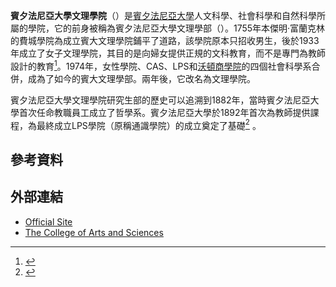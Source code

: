{{Infobox university
| name              = 賓夕法尼亞大學<br>文理學院
| native_name       = University of Pennsylvania<br>School of Arts and Sciences
| native_name_lang  = 
| image             = <!--College Hall c.1930
| image_upright     = 1.25
| image_alt         = 
| caption           = 1930年代的學部大樓
| other_name        = <!--or, other_names-->
| former_name       =
| motto             = ''Leges sine moribus vanae''
| motto_lang        = 
| mottoeng          = 法無德不立
| top_free_label    = 
| top_free          = 
| type              = 私立
| established       = {{start date|1755}}
| closed            = <!-- {{end date|YYYY}} -->
| founder           = 
| parent            = 賓夕法尼亞大學
| affiliation       = 
| religious_affiliation = 
| academic_affiliation  = 
| endowment         = 
| budget            = 
| officer_in_charge = 
| chairman          = 
| chairperson       = 
| chancellor        = 
| president         = Amy Gutmann
| vice-president    = 
| superintendent    = 
| provost           = 
| vice_chancellor   = 
| rector            = 
| principal         = 
| dean              = Steven J. Fluharty 
| director          = 
| head_label        = 院長（College Dean）
| head              = Paul Sneigowski
| academic_staff    =
| administrative_staff =
| students          =
| undergrad         = 6400<ref name=pamphlet>{{cite web |url=https://www.college.upenn.edu/sites/default/files/files/Education_for_a_Lifetime.pdf |title=Education for a Lifetime |publisher=[[Trustees_of_the_University_of_Pennsylvania|Trustees of the University of Pennsylvania]] |accessdate=February 12, 2018 |archive-date=2021-01-08 |archive-url=https://web.archive.org/web/20210108173232/https://www.college.upenn.edu/sites/default/files/files/Education_for_a_Lifetime.pdf |dead-url=no }}</ref>
| postgrad          = 
| doctoral          = 
| other             = 
| address           = 
| city              = 費城
| state             = 賓州
| country           = USA
| postcode          = 19104
| coordinates       = 
| campus            = 
| language          = 
| free_label        = 
| free              = 
| free_label2       = 
| free2             = 
| colors = 
| nickname = 
| mascot            = 
| athletics         = 
| affiliations      = 
| sports_free_label = 
| sports_free       =
| sports_free_label2 = 
| sports_free2       = 
| website           = {{URL|www.sas.upenn.edu}}
| logo              =
| logo_size         =
| logo_alt          =
| footnotes         = 
}}
'''賓夕法尼亞大學文理學院'''（{{lang-en|University of Pennsylvania School of Arts and Sciences}}）是[[宾夕法尼亚大学|賓夕法尼亞大學]]人文科學、社會科學和自然科學所屬的學院，它的前身被稱為賓夕法尼亞大學文理學部（{{lang-en|Faculty of Arts and Sciences}}）。1755年本傑明·富蘭克林的費城學院為成立賓大文理學院鋪平了道路，該學院原本只招收男生，後於1933年成立了女子文理學院，其目的是向婦女提供正規的文科教育，而不是專門為教師設計的教育<ref name=college>{{cite web |url=https://www.college.upenn.edu/college-history |title=History of the College |publisher=[[Trustees_of_the_University_of_Pennsylvania|Trustees of the University of Pennsylvania]] |accessdate=February 12, 2018 |archive-date=2021-01-08 |archive-url=https://web.archive.org/web/20210108235704/https://www.college.upenn.edu/college-history |dead-url=no }}</ref>。1974年，女性學院、CAS、LPS和[[宾夕法尼亚大学沃顿商学院|沃頓商學院]]的四個社會科學系合併，成為了如今的賓大文理學部。兩年後，它改名為文理學院。

賓夕法尼亞大學文理學院研究生部的歷史可以追溯到1882年，當時賓夕法尼亞大學首次任命教職員工成立了哲學系。賓夕法尼亞大學於1892年首次為教師提供課程，為最終成立LPS學院（原稱通識學院）的成立奠定了基礎<ref name=history>{{cite web |url=http://www.sas.upenn.edu/about/history |title=Our History |publisher=[[Trustees_of_the_University_of_Pennsylvania|Trustees of the University of Pennsylvania]] |accessdate=February 12, 2018 |archive-date=2021-01-16 |archive-url=https://web.archive.org/web/20210116010715/https://www.sas.upenn.edu/about/history |dead-url=no }}</ref>
。

== 參考資料 ==
{{Reflist|2}}
== 外部連結 ==
*[http://www.sas.upenn.edu/ Official Site] {{Wayback|url=http://www.sas.upenn.edu/ |date=20210515012303 }}
*[http://www.college.upenn.edu/ The College of Arts and Sciences] {{Wayback|url=http://www.college.upenn.edu/ |date=20210517155326 }}
{{賓夕法尼亞大學}}